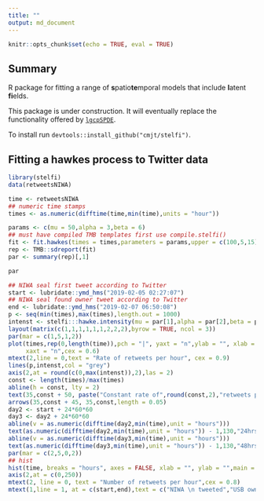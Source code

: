 ```yaml
---
title: ""
output: md_document
---
```


```r
knitr::opts_chunk$set(echo = TRUE, eval = TRUE)
```

## Summary

R package for fitting a range of  **s**patio**te**mporal models that include **l**atent **fi**elds.

This package is under construction. It will eventually replace the functionality offered by [`lgcpSPDE`](https://github.com/cmjt/lgcpSPDE).

To install run `devtools::install_github("cmjt/stelfi")`.

## Fitting a hawkes process to Twitter data

```r
library(stelfi)
data(retweetsNIWA)
```

```r
time <- retweetsNIWA
## numeric time stamps
times <- as.numeric(difftime(time,min(time),units = "hour"))
```

```r
params <- c(mu = 50,alpha = 3,beta = 6)
## must have compiled TMB templates first use compile.stelfi()
fit <- fit.hawkes(times = times,parameters = params,upper = c(100,5,15),lower = c(0,0,0))
rep <- TMB::sdreport(fit)
par <- summary(rep)[,1]
```

```r
par
```


```r
## NIWA seal first tweet according to Twitter
start <- lubridate::ymd_hms("2019-02-05 02:27:07")
## NIWA seal found owner tweet according to Twitter
end <- lubridate::ymd_hms("2019-02-07 06:50:08")
p <- seq(min(times),max(times),length.out = 1000)
intenst <- stelfi:::hawke.intensity(mu = par[1],alpha = par[2],beta = par[3],times = times, p = p)
layout(matrix(c(1,1,1,1,1,1,2,2,2),byrow = TRUE, ncol = 3))
par(mar = c(1,5,1,2))
plot(times,rep(0,length(time)),pch = "|", yaxt = "n",ylab = "", xlab = "", ylim = c(0,max(intenst)),
     xaxt = "n",cex = 0.6)
mtext(2,line = 0,text = "Rate of retweets per hour", cex = 0.9)
lines(p,intenst,col = "grey")
axis(2,at = round(c(0,max(intenst)),2),las = 2)
const <- length(times)/max(times)
abline(h = const, lty = 2)
text(35,const + 50, paste("Constant rate of",round(const,2),"retweets per hour"))
arrows(35,const + 45, 35,const,length = 0.05)
day2 <- start + 24*60*60
day3 <- day2 + 24*60*60
abline(v = as.numeric(difftime(day2,min(time),unit = "hours")))
text(as.numeric(difftime(day2,min(time),unit = "hours")) - 1,130,"24hrs since tweet",srt = 90)
abline(v = as.numeric(difftime(day3,min(time),unit = "hours")))
text(as.numeric(difftime(day3,min(time),unit = "hours")) - 1,130,"48hrs since tweet",srt = 90)
par(mar = c(2,5,0,2))
## hist
hist(time, breaks = "hours", axes = FALSE, xlab = "", ylab = "",main = "", col = "grey",border = "grey",freq = TRUE)
axis(2,at = c(0,250))
mtext(2, line = 0, text = "Number of retweets per hour",cex = 0.8)
mtext(1,line = 1, at = c(start,end),text = c("NIWA \n tweeted","USB owner \n found"),cex = 0.9)
```